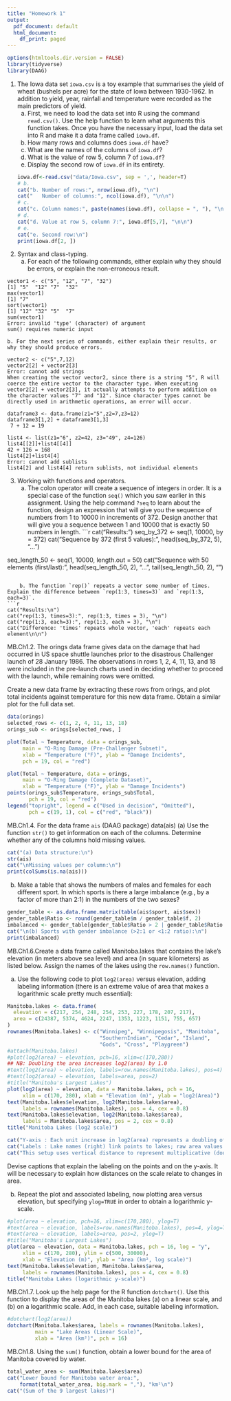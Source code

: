 ```yaml
---
title: "Homework 1"
output:
  pdf_document: default
  html_document:
    df_print: paged
---
```

```r
options(htmltools.dir.version = FALSE)
library(tidyverse)
library(DAAG)
```

1. The Iowa data set `iowa.csv` is a toy example that summarises the yield of wheat (bushels per acre) for the state of Iowa between 1930-1962. In addition to yield, year, rainfall and temperature were recorded as the main predictors of yield.
    a. First, we need to load the data set into R using the command `read.csv()`. Use the help function to learn what arguments this function takes. Once you have the necessary input, load the data set into R and make it a data frame called `iowa.df`.
    b. How many rows and columns does `iowa.df` have? 
    c. What are the names of the columns of `iowa.df`?
    d. What is the value of row 5, column 7 of `iowa.df`?
    e. Display the second row of `iowa.df` in its entirety.
```r
iowa.df<-read.csv("data/Iowa.csv", sep = ',', header=T)
# b. 
cat("b. Number of rows:", nrow(iowa.df), "\n")
cat("   Number of columns:", ncol(iowa.df), "\n\n")
# c.
cat("c. Column names:", paste(names(iowa.df), collapse = ", "), "\n\n")
# d. 
cat("d. Value at row 5, column 7:", iowa.df[5,7], "\n\n")
# e. 
cat("e. Second row:\n")
print(iowa.df[2, ])
```

2. Syntax and class-typing.
    a. For each of the following commands, either explain why they should be errors, or explain the non-erroneous result.

```
vector1 <- c("5", "12", "7", "32")
[1] "5"  "12" "7"  "32"
max(vector1)
[1] "7"
sort(vector1)
[1] "12" "32" "5"  "7" 
sum(vector1)
Error: invalid 'type' (character) of argument
sum() requires numeric input
```
    b. For the next series of commands, either explain their results, or why they should produce errors.

```
vector2 <- c("5",7,12)
vector2[2] + vector2[3]
Error: cannot add strings
When creating the vector vector2, since there is a string "5", R will coerce the entire vector to the character type. When executing vector2[2] + vector2[3], it actually attempts to perform addition on the character values "7" and "12". Since character types cannot be directly used in arithmetic operations, an error will occur.

dataframe3 <- data.frame(z1="5",z2=7,z3=12)
dataframe3[1,2] + dataframe3[1,3]
 7 + 12 = 19
 
list4 <- list(z1="6", z2=42, z3="49", z4=126)
list4[[2]]+list4[[4]]
42 + 126 = 168
list4[2]+list4[4]
Error: cannot add sublists
list4[2] and list4[4] return sublists, not individual elements
```

3. Working with functions and operators.
    a. The colon operator will create a sequence of integers in order. It is a special case of the function `seq()` which you saw earlier in this assignment. Using the help command `?seq` to learn about the function, design an expression that will give you the sequence of numbers from 1 to 10000 in increments of 372. Design another that will give you a sequence between 1 and 10000 that is exactly 50 numbers in length.
```r
cat("Results:\n")
seq_by_372 <- seq(1, 10000, by = 372)
cat("Sequence by 372 (first 5 values):", head(seq_by_372, 5), "...\n")

seq_length_50 <- seq(1, 10000, length.out = 50)
cat("Sequence with 50 elements (first/last):", 
    head(seq_length_50, 2), "...", tail(seq_length_50, 2), "\n\n")
```

    b. The function `rep()` repeats a vector some number of times. Explain the difference between `rep(1:3, times=3)` and `rep(1:3, each=3)`.
```r
cat("Results:\n")
cat("rep(1:3, times=3):", rep(1:3, times = 3), "\n")
cat("rep(1:3, each=3):", rep(1:3, each = 3), "\n")
cat("Difference: 'times' repeats whole vector, 'each' repeats each element\n\n")
```
MB.Ch1.2. The orings data frame gives data on the damage that had occurred in US space shuttle launches prior to the disastrous Challenger launch of 28 January 1986. The observations in rows 1, 2, 4, 11, 13, and 18 were included in the pre-launch charts used in deciding whether to proceed with the launch, while remaining rows were omitted.

Create a new data frame by extracting these rows from orings, and plot total incidents against temperature for this new data frame. Obtain a similar plot for the full data set.
```r
data(orings)
selected_rows <- c(1, 2, 4, 11, 13, 18)
orings_sub <- orings[selected_rows, ]

plot(Total ~ Temperature, data = orings_sub,
     main = "O-Ring Damage (Pre-Challenger Subset)",
     xlab = "Temperature (°F)", ylab = "Damage Incidents",
     pch = 19, col = "red")

plot(Total ~ Temperature, data = orings,
     main = "O-Ring Damage (Complete Dataset)",
     xlab = "Temperature (°F)", ylab = "Damage Incidents")
points(orings_sub$Temperature, orings_sub$Total, 
       pch = 19, col = "red")
legend("topright", legend = c("Used in decision", "Omitted"),
       pch = c(19, 1), col = c("red", "black"))
```

MB.Ch1.4. For the data frame `ais` (DAAG package)
data(ais)
(a) Use the function `str()` to get information on each of the columns. Determine whether any of the columns hold missing values.
```r
cat("(a) Data structure:\n")
str(ais)
cat("\nMissing values per column:\n")
print(colSums(is.na(ais)))
```
(b) Make a table that shows the numbers of males and females for each different sport. In which sports is there a large imbalance (e.g., by a factor of more than 2:1) in the numbers of the two sexes?
```r
gender_table <- as.data.frame.matrix(table(ais$sport, ais$sex))
gender_table$Ratio <- round(gender_table$m / gender_table$f, 2)
imbalanced <- gender_table[gender_table$Ratio > 2 | gender_table$Ratio < 0.5, ]
cat("\n(b) Sports with gender imbalance (>2:1 or <1:2 ratio):\n")
print(imbalanced)
```
MB.Ch1.6.Create a data frame called Manitoba.lakes that contains the lake's elevation (in meters above sea level) and area (in square kilometers) as listed below. Assign the names of the lakes using the `row.names()` function.

```{=latex}
\begin{table}[h!]
  \begin{center}
\begin{tabular}{l|r|r} \hline
                & elevation & area \\ \hline
Winnipeg        &     217   & 24387 \\
Winnipegosis    &     254   & 5374 \\
Manitoba        &     248   & 4624 \\
SouthernIndian  &     254   & 2247 \\
Cedar           &     253   & 1353 \\
Island          &     227   & 1223 \\
Gods            &     178   & 1151 \\
Cross           &     207   & 755 \\
Playgreen       &    217    & 657 \\\hline
\end{tabular}
\end{center}
\end{table}
```

(a) Use the following code to plot `log2(area)` versus elevation, adding labeling information (there is an extreme value of area that makes a logarithmic scale pretty much essential):

```r
Manitoba.lakes <- data.frame(
  elevation = c(217, 254, 248, 254, 253, 227, 178, 207, 217),
  area = c(24387, 5374, 4624, 2247, 1353, 1223, 1151, 755, 657)
)
rownames(Manitoba.lakes) <- c("Winnipeg", "Winnipegosis", "Manitoba", 
                              "SouthernIndian", "Cedar", "Island", 
                              "Gods", "Cross", "Playgreen")
#attach(Manitoba.lakes)
#plot(log2(area) ~ elevation, pch=16, xlim=c(170,280))
## NB: Doubling the area increases log2(area) by 1.0
#text(log2(area) ~ elevation, labels=row.names(Manitoba.lakes), pos=4)
#text(log2(area) ~ elevation, labels=area, pos=2) 
#title("Manitoba's Largest Lakes")
plot(log2(area) ~ elevation, data = Manitoba.lakes, pch = 16, 
     xlim = c(170, 280), xlab = "Elevation (m)", ylab = "log2(Area)")
text(Manitoba.lakes$elevation, log2(Manitoba.lakes$area), 
     labels = rownames(Manitoba.lakes), pos = 4, cex = 0.8)
text(Manitoba.lakes$elevation, log2(Manitoba.lakes$area), 
     labels = Manitoba.lakes$area, pos = 2, cex = 0.8)
title("Manitoba Lakes (log2 scale)")

cat("Y-axis : Each unit increase in log2(area) represents a doubling of area\n\n")
cat("Labels : Lake names (right) link points to lakes; raw area values (left) show actual sizes, clarifying the log - scale compression of large area ranges.\n\n")
cat("This setup uses vertical distance to represent multiplicative (doubling) area changes, making extreme values (e.g., Winnipeg’s 24,387 km²) comparable to smaller lakes.\n\n")
```

Devise captions that explain the labeling on the points and on the y-axis. It will be necessary to explain how distances on the scale relate to changes in area.

(b) Repeat the plot and associated labeling, now plotting area versus elevation, but specifying `ylog=TRUE` in order to obtain a logarithmic y-scale.
```r
#plot(area ~ elevation, pch=16, xlim=c(170,280), ylog=T)
#text(area ~ elevation, labels=row.names(Manitoba.lakes), pos=4, ylog=T)
#text(area ~ elevation, labels=area, pos=2, ylog=T) 
#title("Manitoba's Largest Lakes")
plot(area ~ elevation, data = Manitoba.lakes, pch = 16, log = "y",
     xlim = c(170, 280), ylim = c(500, 30000),
     xlab = "Elevation (m)", ylab = "Area (km², log scale)")
text(Manitoba.lakes$elevation, Manitoba.lakes$area, 
     labels = rownames(Manitoba.lakes), pos = 4, cex = 0.8)
title("Manitoba Lakes (logarithmic y-scale)")
```

MB.Ch1.7. Look up the help page for the R function `dotchart()`. Use this function to display the areas of the Manitoba lakes (a) on a linear scale, and (b) on a logarithmic scale. Add, in each case, suitable labeling information.
```r
#dotchart(log2(area))
dotchart(Manitoba.lakes$area, labels = rownames(Manitoba.lakes),
         main = "Lake Areas (Linear Scale)",
         xlab = "Area (km²)", pch = 16)

```

MB.Ch1.8. Using the `sum()` function, obtain a lower bound for the area of Manitoba covered by water.
```r
total_water_area <- sum(Manitoba.lakes$area)
cat("Lower bound for Manitoba water area:", 
    format(total_water_area, big.mark = ","), "km²\n")
cat("(Sum of the 9 largest lakes)")
```